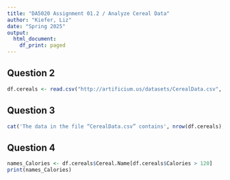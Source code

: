 ```yaml
---
title: "DA5020 Assignment 01.2 / Analyze Cereal Data"
author: "Kiefer, Liz"
date: "Spring 2025"
output:
  html_document:
    df_print: paged
---
```


## Question 2
```r
df.cereals <- read.csv("http://artificium.us/datasets/CerealData.csv", header=TRUE, stringsAsFactors = FALSE) 
```

## Question 3
```r
cat('The data in the file “CerealData.csv” contains', nrow(df.cereals), 'rows.',' The average amount of calories in the cereal is',round(mean(df.cereals$Calories)),'kcal.','There are', nrow(df.cereals[df.cereals$Calories>120,]),'cereals with more than 120 calories.')
```

## Question 4
```r
names_Calories <- df.cereals$Cereal.Name[df.cereals$Calories > 120]
print(names_Calories)
```

